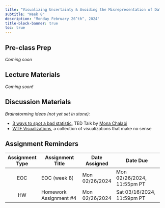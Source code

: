 ```yaml
---
title: "Visualizing Uncertainty & Avoiding the Misrepresentation of Data"
subtitle: "Week 8"
description: "Monday February 26^th^, 2024"
title-block-banner: true
toc: true
---
```



## Pre-class Prep

*Coming soon* 

## Lecture Materials 

*Coming soon!*

<!-- bad pie chart example https://www.linkedin.com/pulse/getting-high-bad-data-visualization-randall-bolten/ -->

<!-- - identifying your audience (personas?) -->
<!-- - storytelling through structured visualizations -->
<!-- - contextualize data (place data within a broader context, explaining why trends matter) -->
<!-- - presenting data via different channels (slide presentation, academic paper, technical documentation, infographic) -->
<!-- https://github.com/nrokh/ScientificFigures/blob/main/FigureSpectrum/FigureSpectrum.png -->
<!-- log scales -->
<!-- https://tylervigen.com/spurious-correlations -->
<!-- https://twitter.com/visualisingdata/status/1237276833286103045 -->

## Discussion Materials

*Brainstorming ideas (not yet set in stone):* 

- [3 ways to spot a bad statistic](https://www.ted.com/talks/mona_chalabi_3_ways_to_spot_a_bad_statistic), TED Talk by [Mona Chalabi](https://monachalabi.com/)
- [WTF Visualizations](https://viz.wtf/), a collection of visualizations that make no sense

## Assignment Reminders

| Assignment Type | Assignment Title       | Date Assigned  | Date Due                   |
|:---------------:|------------------------|----------------|----------------------------|
| EOC             | EOC (week 8)           | Mon 02/26/2024 | Mon 02/26/2024, 11:55pm PT |
| HW              | Homework Assignment #4 | Mon 02/26/2024 | Sat 03/16/2024, 11:59pm PT |

<!-- | Assignment Type | Assignment Title                                                 | Date Assigned  | Date Due        | -->
<!-- |:---------------:|-------------------------------------------------------|----------------|----------------------------| -->
<!-- | EOC             | [EOC (week 8)](https://forms.gle/aqUwck6jABKRUfYMA)   | Mon 02/26/2024 | Mon 02/26/2024, 11:55pm PT | -->
<!-- | HW              | [Homework Assignment #4](../assignments/HW4.qmd)      | Mon 02/26/2024 | Sat 03/16/2024, 11:59pm PT | -->
